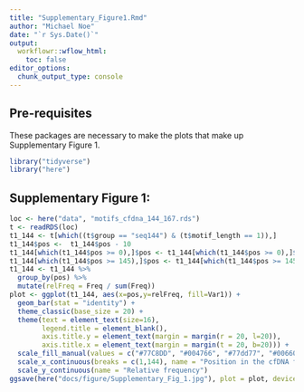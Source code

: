 ```yaml
---
title: "Supplementary_Figure1.Rmd"
author: "Michael Noe"
date: "`r Sys.Date()`" 
output:
  workflowr::wflow_html:
    toc: false
editor_options:
  chunk_output_type: console
---
```



## Pre-requisites

These packages are necessary to make the plots that make up Supplementary Figure 1.

```r
library("tidyverse")
library("here")
```


## Supplementary Figure 1: 

```r
loc <- here("data", "motifs_cfdna_144_167.rds")
t <- readRDS(loc)
t1_144 <- t[which((t$group == "seq144") & (t$motif_length == 1)),]
t1_144$pos <-  t1_144$pos - 10
t1_144[which(t1_144$pos >= 0),]$pos <- t1_144[which(t1_144$pos >= 0),]$pos + 1
t1_144[which(t1_144$pos >= 145),]$pos <- t1_144[which(t1_144$pos >= 145),]$pos + 1
t1_144 <- t1_144 %>%
  group_by(pos) %>%
  mutate(relFreq = Freq / sum(Freq))
plot <- ggplot(t1_144, aes(x=pos,y=relFreq, fill=Var1)) +
  geom_bar(stat = "identity") +
  theme_classic(base_size = 20) +
  theme(text = element_text(size=16),
        legend.title = element_blank(),
        axis.title.y = element_text(margin = margin(r = 20, l=20)),
        axis.title.x = element_text(margin = margin(t = 20, b=20))) +
  scale_fill_manual(values = c("#77C8DD", "#004766", "#77dd77", "#00660a")) +
  scale_x_continuous(breaks = c(1,144), name = "Position in the cfDNA fragment") +
  scale_y_continuous(name = "Relative frequency")
ggsave(here("docs/figure/Supplementary_Fig_1.jpg"), plot = plot, device = "jpeg",width = 20, height=12,units = "in", dpi=300)
```
